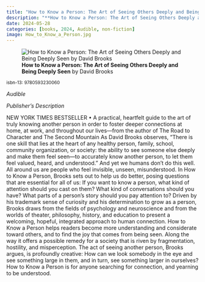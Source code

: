 ```yaml
---
title: "How to Know a Person: The Art of Seeing Others Deeply and Being Deeply Seen"
description: "**How to Know a Person: The Art of Seeing Others Deeply and Being Deeply Seen** by David  Brooks"
date: 2024-05-28
categories: [books, 2024, Audible, non-fiction]
image: How_to_Know_a_Person.jpg
---
```

![**How to Know a Person: The Art of Seeing Others Deeply and Being Deeply Seen** by David  Brooks](How_to_Know_a_Person.jpg){fig-align="left"}

<sup>isbn-13: 9780593230060</sup>

*Audible*

*Publisher's Description*

NEW YORK TIMES BESTSELLER • A practical, heartfelt guide to the art of
truly knowing another person in order to foster deeper connections at home,
at work, and throughout our lives—from the author of The Road to Character
and The Second Mountain As David Brooks observes, “There is one skill that
lies at the heart of any healthy person, family, school, community
organization, or society: the ability to see someone else deeply and make
them feel seen—to accurately know another person, to let them feel valued,
heard, and understood.” And yet we humans don’t do this well. All around us
are people who feel invisible, unseen, misunderstood. In How to Know a
Person, Brooks sets out to help us do better, posing questions that are
essential for all of us: If you want to know a person, what kind of
attention should you cast on them? What kind of conversations should you
have? What parts of a person’s story should you pay attention to? Driven by
his trademark sense of curiosity and his determination to grow as a person,
Brooks draws from the fields of psychology and neuroscience and from the
worlds of theater, philosophy, history, and education to present a
welcoming, hopeful, integrated approach to human connection. How to Know a
Person helps readers become more understanding and considerate toward
others, and to find the joy that comes from being seen. Along the way it
offers a possible remedy for a society that is riven by fragmentation,
hostility, and misperception. The act of seeing another person, Brooks
argues, is profoundly creative: How can we look somebody in the eye and see
something large in them, and in turn, see something larger in ourselves?
How to Know a Person is for anyone searching for connection, and yearning
to be understood.